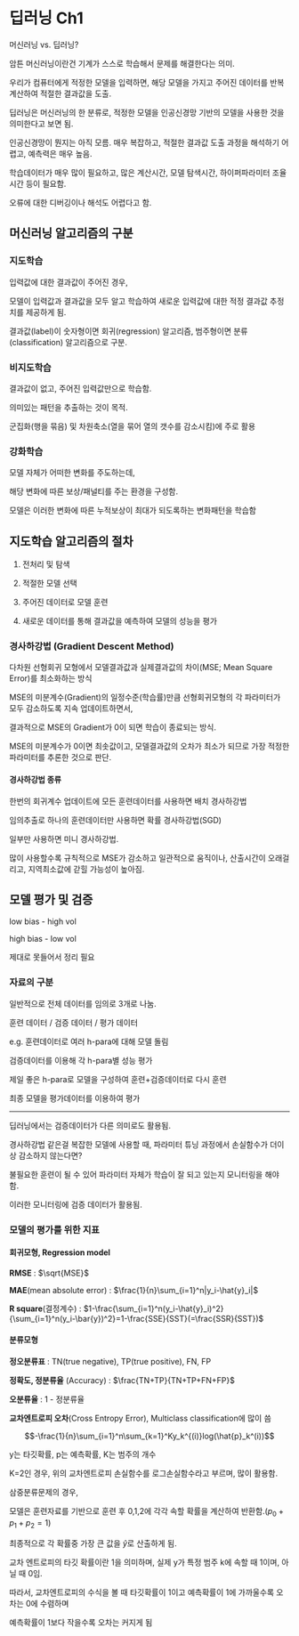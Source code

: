 # 딥러닝 Ch1 {.unnumbered}

머신러닝 vs. 딥러닝?

암튼 머신러닝이란건 기계가 스스로 학습해서 문제를 해결한다는 의미.

우리가 컴퓨터에게 적정한 모델을 입력하면, 해당 모델을 가지고 주어진 데이터를 반복계산하여 적절한 결과값을 도출.

딥러닝은 머신러닝의 한 분류로, 적정한 모델을 인공신경망 기반의 모델을 사용한 것을 의미한다고 보면 됨.

인공신경망이 뭔지는 아직 모름. 매우 복잡하고, 적절한 결과값 도출 과정을 해석하기 어렵고, 예측력은 매우 높음.

학습데이터가 매우 많이 필요하고, 많은 계산시간, 모델 탐색시간, 하이퍼파라미터 조율시간 등이 필요함.

오류에 대한 디버깅이나 해석도 어렵다고 함.

## 머신러닝 알고리즘의 구분

### 지도학습

입력값에 대한 결과값이 주어진 경우, 

모델이 입력값과 결과값을 모두 알고 학습하여 새로운 입력값에 대한 적정 결과값 추정치를 제공하게 됨.

결과값(label)이 숫자형이면 회귀(regression) 알고리즘, 범주형이면 분류(classification) 알고리즘으로 구분.

### 비지도학습

결과값이 없고, 주어진 입력값만으로 학습함.

의미있는 패턴을 추출하는 것이 목적.

군집화(행을 묶음) 및 차원축소(열을 묶어 열의 갯수를 감소시킴)에 주로 활용

### 강화학습

모델 자체가 어떠한 변화를 주도하는데,

해당 변화에 따른 보상/패널티를 주는 환경을 구성함.

모델은 이러한 변화에 따른 누적보상이 최대가 되도록하는 변화패턴을 학습함

## 지도학습 알고리즘의 절차

1. 전처리 및 탐색

2. 적절한 모델 선택

3. 주어진 데이터로 모델 훈련

4. 새로운 데이터를 통해 결과값을 예측하여 모델의 성능을 평가

### 경사하강법 (Gradient Descent Method)

다차원 선형회귀 모형에서 모델결과값과 실제결과값의 차이(MSE; Mean Square Error)를 최소화하는 방식

MSE의 미분계수(Gradient)의 일정수준(학습률)만큼 선형회귀모형의 각 파라미터가 모두 감소하도록 지속 업데이트하면서,

결과적으로 MSE의 Gradient가 0이 되면 학습이 종료되는 방식.

MSE의 미분계수가 0이면 최솟값이고, 모델결과값의 오차가 최소가 되므로 가장 적정한 파라미터를 추론한 것으로 판단.

#### 경사하강법 종류

한번의 회귀계수 업데이트에 모든 훈련데이터를 사용하면 배치 경사하강법

임의추출로 하나의 훈련데이터만 사용하면 확률 경사하강법(SGD)

일부만 사용하면 미니 경사하강법.

많이 사용할수록 규칙적으로 MSE가 감소하고 일관적으로 움직이나, 산출시간이 오래걸리고, 지역최소값에 갇힐 가능성이 높아짐.

## 모델 평가 및 검증

low bias - high vol

high bias - low vol

제대로 못들어서 정리 필요

### 자료의 구분

일반적으로 전체 데이터를 임의로 3개로 나눔.

훈련 데이터 / 검증 데이터 / 평가 데이터

e.g. 훈련데이터로 여러 h-para에 대해 모델 돌림

검증데이터를 이용해 각 h-para별 성능 평가

제일 좋은 h-para로 모델을 구성하여 훈련+검증데이터로 다시 훈련

최종 모델을 평가데이터를 이용하여 평가

----

딥러닝에서는 검증데이터가 다른 의미로도 활용됨.

경사하강법 같은걸 복잡한 모델에 사용할 때, 파라미터 튜닝 과정에서 손실함수가 더이상 감소하지 않는다면?

불필요한 훈련이 될 수 있어 파라미터 자체가 학습이 잘 되고 있는지 모니터링을 해야 함.

이러한 모니터링에 검증 데이터가 활용됨.

### 모델의 평가를 위한 지표

#### 회귀모형, Regression model

**RMSE** : $\sqrt{MSE}$

**MAE**(mean absolute error) : $\frac{1}{n}\sum_{i=1}^n|y_i-\hat{y}_i|$

**R square**(결정계수) : $1-\frac{\sum_{i=1}^n(y_i-\hat{y}_i)^2}{\sum_{i=1}^n(y_i-\bar{y})^2}=1-\frac{SSE}{SST}(=\frac{SSR}{SST})$

#### 분류모형

**정오분류표** : TN(true negative), TP(true positive), FN, FP

**정확도, 정분류율** (Accuracy) : $\frac{TN+TP}{TN+TP+FN+FP}$

**오분류율** : 1 - 정분류율

**교차엔트로피 오차**(Cross Entropy Error), Multiclass classification에 많이 씀

$$-\frac{1}{n}\sum_{i=1}^n\sum_{k=1}^Ky_k^{(i)}log(\hat{p}_k^(i))$$

y는 타깃확률, p는 예측확률, K는 범주의 개수

K=2인 경우, 위의 교차엔트로피 손실함수를 로그손실함수라고 부르며, 많이 활용함.

::: {.callout}
삼중분류문제의 경우,

모델은 훈련자료를 기반으로 훈련 후 0,1,2에 각각 속할 확률을 계산하여 반환함.($p_0+p_1+p_2=1$)

최종적으로 각 확률중 가장 큰 값을 $\hat{y}$로 산출하게 됨.

교차 엔트로피의 타깃 확률이란 1을 의미하며, 실제 y가 특정 범주 k에 속할 때 1이며, 아닐 때 0임.

따라서, 교차엔트로피의 수식을 볼 때 타깃확률이 1이고 예측확률이 1에 가까울수록 오차는 0에 수렴하며

예측확률이 1보다 작을수록 오차는 커지게 됨
:::